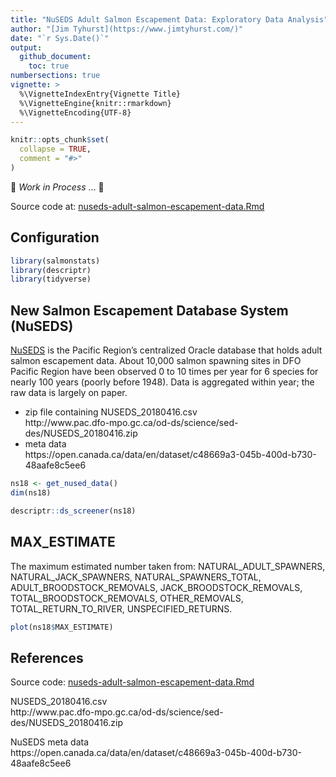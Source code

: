 ```yaml
---
title: "NuSEDS Adult Salmon Escapement Data: Exploratory Data Analysis"
author: "[Jim Tyhurst](https://www.jimtyhurst.com/)"
date: "`r Sys.Date()`"
output:
  github_document:
    toc: true
numbersections: true
vignette: >
  %\VignetteIndexEntry{Vignette Title}
  %\VignetteEngine{knitr::rmarkdown}
  %\VignetteEncoding{UTF-8}
---
```


```r
knitr::opts_chunk$set(
  collapse = TRUE,
  comment = "#>"
)
```

&#x1F53B;&nbsp;_Work in Process_ ...&nbsp;&#x1F53A;

Source code at: [nuseds-adult-salmon-escapement-data.Rmd](../vignettes/nuseds-adult-salmon-escapement-data.Rmd)

## Configuration

```r
library(salmonstats)
library(descriptr)
library(tidyverse)
```

## New Salmon Escapement Database System (NuSEDS)

[NuSEDS](https://open.canada.ca/en/suggested-datasets/new-salmon-escapement-database-nuseds) is the Pacific Region’s centralized Oracle database that holds adult salmon escapement data. About 10,000 salmon spawning sites in DFO Pacific Region have been observed 0 to 10 times per year for 6 species for nearly 100 years (poorly before 1948). Data is aggregated within year; the raw data is largely on paper.

* zip file containing NUSEDS_20180416.csv  
    http://www.pac.dfo-mpo.gc.ca/od-ds/science/sed-des/NUSEDS_20180416.zip
* meta data  
    https://open.canada.ca/data/en/dataset/c48669a3-045b-400d-b730-48aafe8c5ee6

```r
ns18 <- get_nused_data()
dim(ns18)
```

```r
descriptr::ds_screener(ns18)
```

## MAX_ESTIMATE
The maximum estimated number taken from: NATURAL_ADULT_SPAWNERS, NATURAL_JACK_SPAWNERS, NATURAL_SPAWNERS_TOTAL, ADULT_BROODSTOCK_REMOVALS, JACK_BROODSTOCK_REMOVALS,  TOTAL_BROODSTOCK_REMOVALS, OTHER_REMOVALS, TOTAL_RETURN_TO_RIVER, UNSPECIFIED_RETURNS.

```r
plot(ns18$MAX_ESTIMATE)
```

## References

Source code: [nuseds-adult-salmon-escapement-data.Rmd](../vignettes/nuseds-adult-salmon-escapement-data.Rmd)

NUSEDS_20180416.csv  
    http://www.pac.dfo-mpo.gc.ca/od-ds/science/sed-des/NUSEDS_20180416.zip

NuSEDS meta data  
    https://open.canada.ca/data/en/dataset/c48669a3-045b-400d-b730-48aafe8c5ee6

